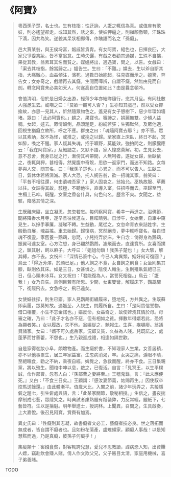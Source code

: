 # 《阿寶》

> 粵西孫子楚，名士也。生有枝指；性迂訥，人誑之輒信為真。或值座有歌妓，則必遙望卻走。或知其然，誘之來，使妓狎逼之，則赬顏徹頸，汗珠珠下滴，因共為笑。遂貌其呆狀相郵傳，作醜語而名之「孫癡」。
>
> 邑大賈某翁，與王侯埒富，姻戚皆貴胄。有女阿寶，絕色也，日擇良匹，大家兒爭委禽妝，皆不當翁意。生時失儷，有戲之者勸其通媒，生殊不自揣，果從其教，翁素耳其名而貧之。媒媼將出，適遇寶，問之，以告。女戲曰：「渠去其枝指，餘當歸之。」媼告生。生曰：「不難。」媒去，生以斧自斷其指，大痛徹心，血益傾注，濱死。過數日始能起，往見媒而示之。媼驚，奔告女；女亦奇之，戲請再去其癡。生聞而嘩辨，自謂不癡，然無由見而自剖。轉念阿寶未必美如天人，何遂高自位置如此？由是曩念頓冷。
>
> 會值清明，俗於是日婦女出游，輕薄少年亦結隊隨行，恣其月旦。有同社數人強邀生去。或嘲之曰：「莫欲一觀可人否？」生亦知其戲己，然以受女揶揄故，亦思一見其人，忻然隨眾物色之。遙見有女子憩樹下，惡少年環如墻堵。眾曰：「此必阿寶也。」趨之，果寶也。審諦之，娟麗無雙。少傾人益稠。女起，遽去。眾情顛倒，品頭題足，紛紛若狂；生獨默然。及眾他適，回視生猶癡立故所，呼之不應。群曳之曰：「魂隨阿寶去耶？」亦不答。眾以其素訥，故不為怪，或推之，或挽之以歸。至家直上床臥，終日不起，冥如醉，喚之不醒。家人疑其失魂，招于曠野，莫能效。強拍問之，則朦朧應云：「我在阿寶家。」及細詰之，又默不語，家人惶惑莫解。初，生見女去，意不忍舍，覺身已從之行，漸傍其衿帶間，人無呵者。遂從女歸，坐臥依之，夜輒與狎，甚相得。然覺腹中奇餒，思欲一返家門，而迷不知路。女每夢與人交，問其名，曰：「我孫子楚也。」心異之，而不可以告人。生臥三日，氣休休若將澌滅。家人大恐，托人婉告翁，欲一招魂其家。翁笑曰：「平昔不相往還，何由遺魂吾家？」家人固哀之，翁始允。巫執故服、草薦以往。女詰得其故，駭極，不聽他往，直導入室，任招呼而去。巫歸至門，生榻上已呻。既醒，女室之香奩什具，何色何名，歷言不爽。女聞之，益駭，陰感其情之深。
>
> 生既離床寢，坐立凝思，忽忽若忘。每伺察阿寶，希幸一再進之。浴佛節，聞將降香水月寺，遂早旦往候道左，目眩睛勞。日涉午，女始至，自車中窺見生，以摻手搴簾，凝睇不轉。生益動，尾從之。女忽命青衣來詰姓字。生殷勤自展，魂益搖。車去始歸。歸復病，冥然絕食，夢中輒呼寶名，每自恨魂不復靈。家舊養一鸚鵡，忽斃，小兒持弄於床。生自念：倘得身為鸚鵡，振翼可達女室。心方注想，身已翩然鸚鵡，遽飛而去，直達寶所。女喜而撲之，鎖其肘，飼以麻子。大呼曰：「姐姐勿鎖！我孫子楚也！」女大駭，解其縛，亦不去。女祝曰：「深情已篆中心。今已人禽異類，姻好何可復圓？」鳥云：「得近芳澤，於願已足。」他人飼之不食，女自飼之則食；女坐則集其膝，臥則依其床。如是三日，女甚憐之。陰使人輶生，生則殭臥氣絕已三日，但心頭未冰耳。女又祝曰：「君能復為人，當誓死相從。」鳥云：「誑我！」女乃自矢。鳥側目若有所思。少間，女束雙彎，解履床下，鸚鵡驟下，銜履飛去。女急呼之，飛已遠矣。
>
> 女使嫗往探，則生已寤。家人見鸚鵡銜繡履來，墮地死，方共異之。生既蘇即索履，眾莫知故。適嫗至，入視生，問履所自。生曰：「是阿寶信誓物。借口相覆，小生不忘金諾也。」嫗反命，女益奇之，故使婢洩其情於母。母審之確，乃曰：「此子才名亦不惡，但有相如之貧。擇數年得婿若此，恐將為顯者笑。」女以履故，矢不他。翁媼從之，馳報生。生喜，疾頓瘳。翁議贅諸家。女曰：「婿不可久處岳家。況郎又貧，久益為人賤。兒既諾之，處蓬茅而甘藜藿，不怨也。」生乃親迎成禮，相逢如隔世歡。
>
> 自是家得奩妝小阜，頗增物產。而生癡於書，不知理家人生業。女善居積，亦不以他事累生，居三年家益富。生忽病消渴，卒。女哭之痛，淚眼不晴，至絕眠食，勸之不納，乘夜自經。婢覺之，急救而醒，終亦不食。三日集親黨，將以殮生。聞棺中呻以息，啟之，已復活。自言：「見冥王，以生平樸誠，命作部曹。忽有人白：『孫部曹之妻將至。』王稽鬼錄，言：『此未應便死。』又白：「不食三日矣。』王顧謂：『感汝妻節義，姑賜再生。』因使馭卒控馬送餘還。」由此體漸平。值歲大比，入闈之前，諸少年玩弄之，共擬隱僻之題七，引生僻處與語，言：「此某家關節，敬秘相授。」生信之，晝夜揣摩制成七藝，眾隱笑之。時典試者慮熟題有蹈襲弊，力反常經，題紙下，七藝皆符。生以是掄魁。明年舉進士，授詞林。上聞異，召問之，生具啟奏，上大嘉悅。後召見阿寶，賞賚有加焉。
>
> 異史氏曰：「性癡則其志凝，故書癡者文必工，藝癡者技必良。世之落拓而無成者，皆自謂不癡者也。且如粉花蕩產，盧雉傾家，顧癡人事哉！以是知慧黠而過，乃是真癡，彼孫子何癡乎！」
>
> 集癡類十：窖鏹食貧，對客輒誇兒慧，愛兒不忍教讀，諱病恐人知，出資賺人嫖，竊赴飲會賺人賭，倩人作文欺父兄，父子賬目太清，家庭用機械，喜子弟善賭。

TODO

